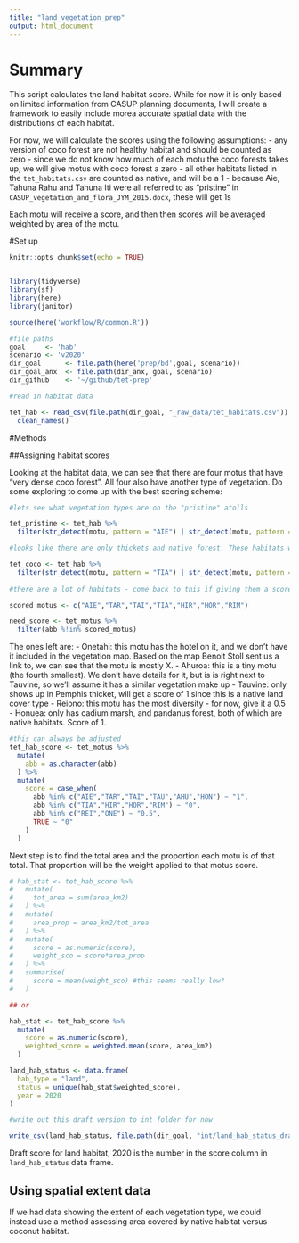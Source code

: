 ```yaml
---
title: "land_vegetation_prep"
output: html_document
---
```

# Summary

This script calculates the land habitat score. While for now it is only based on limited information from CASUP planning documents, I will create a framework to easily include morea accurate spatial data with the distributions of each habitat.

For now, we will calculate the scores using the following assumptions:
- any version of coco forest are not healthy habitat and should be counted as zero
- since we do not know how much of each motu the coco forests takes up, we will give motus with coco forest a zero
- all other habitats listed in the `tet_habitats.csv` are counted as native, and will be a 1
- because Aie, Tahuna Rahu and Tahuna Iti were all referred to as "pristine" in `CASUP_vegetation_and_flora_JYM_2015.docx`, these will get 1s

Each motu will receive a score, and then then scores will be averaged weighted by area of the motu. 

#Set up
```r
knitr::opts_chunk$set(echo = TRUE)


library(tidyverse)
library(sf)
library(here)
library(janitor)

source(here('workflow/R/common.R'))

#file paths
goal     <- 'hab'
scenario <- 'v2020'
dir_goal      <- file.path(here('prep/bd',goal, scenario))
dir_goal_anx  <- file.path(dir_anx, goal, scenario)
dir_github    <- '~/github/tet-prep'

#read in habitat data

tet_hab <- read_csv(file.path(dir_goal, "_raw_data/tet_habitats.csv")) %>%
  clean_names()
```

#Methods

##Assigning habitat scores

Looking at the habitat data, we can see that there are four motus that have "very dense coco forest". All four also have another type of vegetation. Do some exploring to come up with the best scoring scheme: 

```r

#lets see what vegetation types are on the "pristine" atolls

tet_pristine <- tet_hab %>% 
  filter(str_detect(motu, pattern = "AIE") | str_detect(motu, pattern = "TAR") | str_detect(motu, pattern = "TAI"))

#looks like there are only thickets and native forest. These habitats will get a score of 1. 

tet_coco <- tet_hab %>%
  filter(str_detect(motu, pattern = "TIA") | str_detect(motu, pattern = "HIR") | str_detect(motu, pattern = "HOR") | str_detect(motu, pattern = "RIM"))
  
#there are a lot of habitats - come back to this if giving them a score of zero seems too harsh

scored_motus <- c("AIE","TAR","TAI","TIA","HIR","HOR","RIM")

need_score <- tet_motus %>% 
  filter(abb %!in% scored_motus)

```

The ones left are: 
- Onetahi: this motu has the hotel on it, and we don't have it included in the vegetation map. Based on the map Benoit Stoll sent us a link to, we can see that the motu is mostly X. 
- Ahuroa: this is a tiny motu (the fourth smallest). We don't have details for it, but is is right next to Tauvine, so we'll assume it has a similar vegetation make up 
- Tauvine: only shows up in Pemphis thicket, will get a score of 1 since this is a native land cover type
- Reiono: this motu has the most diversity - for now, give it a 0.5
- Honuea: only has cadium marsh, and pandanus forest, both of which are native habitats. Score of 1. 

```r

#this can always be adjusted
tet_hab_score <- tet_motus %>%
  mutate(
    abb = as.character(abb)
  ) %>% 
  mutate(
    score = case_when(
      abb %in% c("AIE","TAR","TAI","TAU","AHU","HON") ~ "1",
      abb %in% c("TIA","HIR","HOR","RIM") ~ "0",
      abb %in% c("REI","ONE") ~ "0.5",
      TRUE ~ "0"
    )
  )

```

Next step is to find the total area and the proportion each motu is of that total. That proportion will be the weight applied to that motus score. 

```r


# hab_stat <- tet_hab_score %>% 
#   mutate(
#     tot_area = sum(area_km2)
#   ) %>% 
#   mutate(
#     area_prop = area_km2/tot_area
#   ) %>% 
#   mutate(
#     score = as.numeric(score),
#     weight_sco = score*area_prop
#   ) %>%
#   summarise(
#     score = mean(weight_sco) #this seems really low?
#   )

## or 

hab_stat <- tet_hab_score %>% 
  mutate(
    score = as.numeric(score),
    weighted_score = weighted.mean(score, area_km2)
  )

land_hab_status <- data.frame(
  hab_type = "land",
  status = unique(hab_stat$weighted_score),
  year = 2020
)

#write out this draft version to int folder for now

write_csv(land_hab_status, file.path(dir_goal, "int/land_hab_status_draft.csv"))
```

Draft score for land habitat, 2020 is the number in the score column in `land_hab_status` data frame. 

## Using spatial extent data

If we had data showing the extent of each vegetation type, we could instead use a method assessing area covered by native habitat versus coconut habitat. 